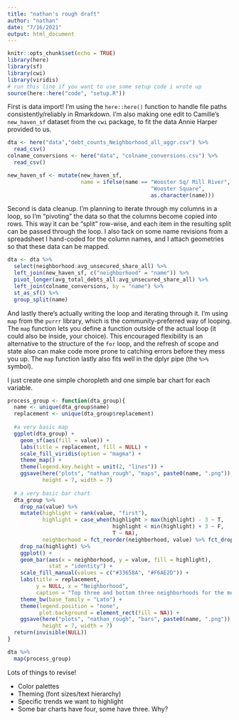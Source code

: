 ```yaml
---
title: "nathan's rough draft"
author: "nathan"
date: "7/16/2021"
output: html_document
---
```


```r
knitr::opts_chunk$set(echo = TRUE)
library(here)
library(sf)
library(cwi)
library(viridis)
# run this line if you want to use some setup code i wrote up
source(here::here("code", "setup.R"))
```

First is data import! I'm using the `here::here()` function to handle file paths consistently/reliably in Rmarkdown. I'm also making one edit to Camille's `new_haven_sf` dataset from the `cwi` package, to fit the data Annie Harper provided to us. 

```r
dta <- here("data","debt_counts_Neighborhood_all_aggr.csv") %>% 
  read_csv()
colname_conversions <- here("data", "colname_conversions.csv") %>% 
  read_csv()

new_haven_sf <- mutate(new_haven_sf, 
                       name = ifelse(name == "Wooster Sq/ Mill River",
                                             "Wooster Square",
                                             as.character(name)))
```

Second is data cleanup. I'm planning to iterate through my columns in a loop, so I'm "pivoting" the data so that the columns become copied into rows. This way it can be "split" row-wise, and each item in the resulting split can be passed through the loop. I also tack on some name revisions from a spreadsheet I hand-coded for the column names, and I attach geometries so that these data can be mapped. 

```r
dta <- dta %>% 
  select(neighborhood:avg_unsecured_share_all) %>% 
  left_join(new_haven_sf, c("neighborhood" = "name")) %>% 
  pivot_longer(avg_total_debts_all:avg_unsecured_share_all) %>%  
  left_join(colname_conversions, by = "name") %>% 
  st_as_sf() %>% 
  group_split(name)

```

And lastly there's actually writing the loop and iterating through it. I'm using `map` from the `purrr` library, which is the community-preferred way of looping. The `map` function lets you define a function outside of the actual loop (it could also be inside, your choice). This encouraged flexibility is an alternative to the structure of the `for` loop, and the refresh of scope and state also can make code more prone to catching errors before they mess you up. The `map` function lastly also fits well in the dplyr pipe (the `%>%` symbol). 

I just create one simple choropleth and one simple bar chart for each variable. 

```r
process_group <- function(dta_group){
  name <- unique(dta_group$name)
  replacement <- unique(dta_group$replacement)
  
  #a very basic map
  ggplot(dta_group) +
    geom_sf(aes(fill = value)) + 
    labs(title = replacement, fill = NULL) + 
    scale_fill_viridis(option = "magma") + 
    theme_map() + 
    theme(legend.key.height = unit(2, "lines")) + 
    ggsave(here("plots", "nathan_rough", "maps", paste0(name, ".png")),
           height = 7, width = 7)
  
  # a very basic bar chart
  dta_group %>% 
    drop_na(value) %>% 
    mutate(highlight = rank(value, "first"),
           highlight = case_when(highlight > max(highlight) - 3 ~ T, 
                                 highlight < min(highlight) + 3 ~ F,
                                 T ~ NA),
           neighborhood = fct_reorder(neighborhood, value) %>% fct_drop()) %>% 
    drop_na(highlight) %>% 
    ggplot() + 
    geom_bar(aes(x = neighborhood, y = value, fill = highlight),
             stat = "identity") + 
    scale_fill_manual(values = c("#33658A", "#F6AE2D")) + 
    labs(title = replacement, 
         y = NULL, x = "Neighborhood",
         caption = "Top three and bottom three neighborhoods for the metric are shown.") + 
    theme_bw(base_family = "Lato") + 
    theme(legend.position = "none",
          plot.background = element_rect(fill = NA)) + 
    ggsave(here("plots", "nathan_rough", "bars", paste0(name, ".png")),
           height = 7, width = 7)
  return(invisible(NULL))
}

dta %>% 
  map(process_group)
```

Lots of things to revise!

- Color palettes
- Theming (font sizes/text hierarchy)
- Specific trends we want to highlight
- Some bar charts have four, some have three. Why? 

